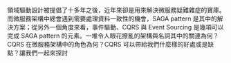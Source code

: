 領域驅動設計被提倡了十多年之後，近年來卻是用來解決微服務疑難雜症的寶庫。而微服務架構中總會遇到需要處理資料一致性的機會，SAGA pattern 是其中的解決方案；從另外一個角度來看，事件驅動、CQRS 與 Event Sourcing 是幾項可以完成 SAGA pattern 的元素。一堆令人眼花撩亂的架構與名詞其中的關連為何？CQRS 在微服務架構中的角色為何？CQRS 可以帶給我們什麼樣的好處或是缺點？讓我們一起來探討
